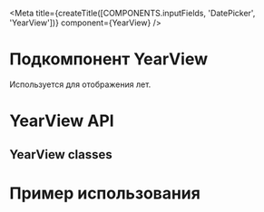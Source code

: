 
<Meta
  title={createTitle([COMPONENTS.inputFields, 'DatePicker', 'YearView'])}
  component={YearView}
/>

# Подкомпонент YearView

Используется для отображения лет.

# YearView API

<ArgsTable of={YearView} />

## YearView classes

<ArgsTable of={YearViewClassesDummy} />

# Пример использования

<Canvas withSource="none">
  <YearViewStory />
</Canvas>

<Source language="tsx" code={RawYearViewStory} />
